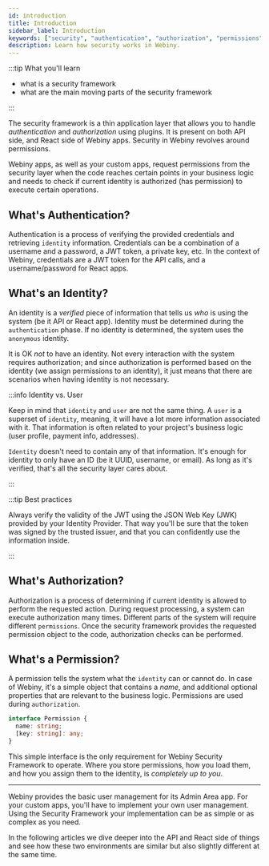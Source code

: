 ```yaml
---
id: introduction
title: Introduction
sidebar_label: Introduction
keywords: ["security", "authentication", "authorization", "permissions"]
description: Learn how security works in Webiny.
---
```


:::tip What you'll learn

- what is a security framework
- what are the main moving parts of the security framework

:::

The security framework is a thin application layer that allows you to handle _authentication_ and _authorization_ using plugins. It is present on both API side, and React side of Webiny apps. Security in Webiny revolves around permissions.

Webiny apps, as well as your custom apps, request permissions from the security layer when the code reaches certain points in your business logic and needs to check if current identity is authorized (has permission) to execute certain operations.

## What's Authentication?

Authentication is a process of verifying the provided credentials and retrieving `identity` information. Credentials can be a combination of a username and a password, a JWT token, a private key, etc. In the context of Webiny, credentials are a JWT token for the API calls, and a username/password for React apps.

## What's an Identity?

An identity is a _verified_ piece of information that tells us _who_ is using the system (be it API or React app). Identity must be determined during the `authentication` phase. If no identity is determined, the system uses
the `anonymous` identity.

It is OK _not_ to have an identity. Not every interaction with the system requires authorization; and since
authorization is performed based on the identity (we assign permissions to an identity), it just means that there
are scenarios when having identity is not necessary.

:::info Identity vs. User

Keep in mind that `identity` and `user` are not the same thing. A `user` is a superset of `identity`, meaning, it will have a lot more information associated with it. That information is often related to your project's business logic (user profile, payment info, addresses).

`Identity` doesn't need to contain any of that information. It's enough for identity to only have an ID (be it UUID, username, or email). As long as it's verified, that's all the security layer cares about.

:::

:::tip Best practices

Always verify the validity of the JWT using the JSON Web Key (JWK) provided by your Identity Provider. That way you'll be sure that the token was signed by the trusted issuer, and that you can confidently use the information inside.

:::

## What's Authorization?

Authorization is a process of determining if current identity is allowed to perform the requested action. During request processing, a system can execute authorization many times. Different parts of the system will require different `permissions`. Once the security framework provides the requested permission object
to the code, authorization checks can be performed.

## What's a Permission?

A permission tells the system what the `identity` can or cannot do. In case of Webiny, it's a simple object that
contains a _name_, and additional optional properties that are relevant to the business logic. Permissions are used
during `authorization`.

```ts
interface Permission {
  name: string;
  [key: string]: any;
}
```

This simple interface is the only requirement for Webiny Security Framework to operate. Where you store permissions, how you load them, and how you assign them to the identity, is _completely up to you_.

---

Webiny provides the basic user management for its Admin Area app. For your custom apps, you'll have to implement your own user management. Using the Security Framework your implementation can be as simple or as complex as you need.

In the following articles we dive deeper into the API and React side of things and see how these two environments
are similar but also slightly different at the same time.
